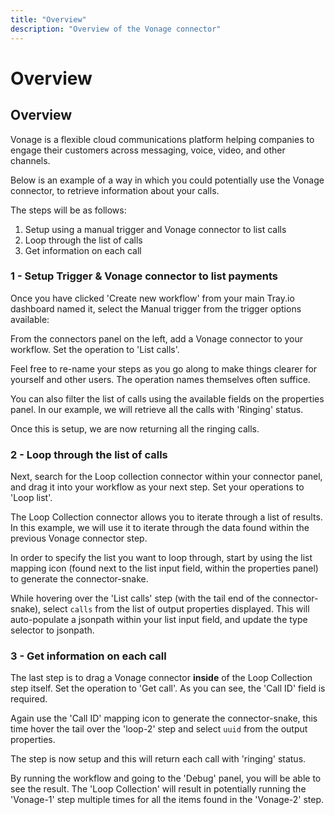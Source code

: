 ```yaml
---
title: "Overview"
description: "Overview of the Vonage connector"
---
```


# Overview

## Overview

Vonage is a flexible cloud communications platform helping companies to engage their customers across messaging, voice, video, and other channels.

Below is an example of a way in which you could potentially use the Vonage connector, to retrieve information about your calls.

The steps will be as follows:

1. Setup using a manual trigger and Vonage connector to list calls
2. Loop through the list of calls
3. Get information on each call

### 1 - Setup Trigger & Vonage connector to list payments

Once you have clicked 'Create new workflow' from your main Tray.io dashboard named it, select the Manual trigger from the trigger options available:

From the connectors panel on the left, add a Vonage connector to your workflow. Set the operation to 'List calls'.

Feel free to re-name your steps as you go along to make things clearer for yourself and other users. The operation names themselves often suffice.

You can also filter the list of calls using the available fields on the properties panel. In our example, we will retrieve all the calls with 'Ringing' status.

Once this is setup, we are now returning all the ringing calls.

### 2 - Loop through the list of calls

Next, search for the Loop collection connector within your connector panel, and drag it into your workflow as your next step. Set your operations to 'Loop list'.

The Loop Collection connector allows you to iterate through a list of results. In this example, we will use it to iterate through the data found within the previous Vonage connector step.

In order to specify the list you want to loop through, start by using the list mapping icon (found next to the list input field, within the properties panel) to generate the connector-snake.

While hovering over the 'List calls' step (with the tail end of the connector-snake), select `calls` from the list of output properties displayed. This will auto-populate a jsonpath within your list input field, and update the type selector to jsonpath.

### 3 - Get information on each call

The last step is to drag a Vonage connector **inside** of the Loop Collection step itself. Set the operation to 'Get call'. As you can see, the 'Call ID' field is required.

Again use the 'Call ID' mapping icon to generate the connector-snake, this time hover the tail over the 'loop-2' step and select `uuid` from the output properties.

The step is now setup and this will return each call with 'ringing' status.

By running the workflow and going to the 'Debug' panel, you will be able to see the result. The 'Loop Collection' will result in potentially running the 'Vonage-1' step multiple times for all the items found in the 'Vonage-2' step.
